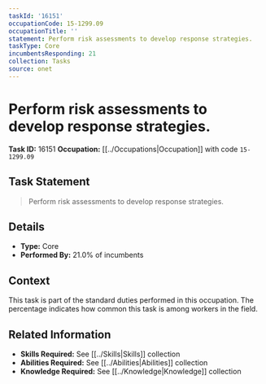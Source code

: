 ```yaml
---
taskId: '16151'
occupationCode: 15-1299.09
occupationTitle: ''
statement: Perform risk assessments to develop response strategies.
taskType: Core
incumbentsResponding: 21
collection: Tasks
source: onet
---
```

# Perform risk assessments to develop response strategies.

**Task ID:** 16151
**Occupation:** [[../Occupations|Occupation]] with code `15-1299.09`

## Task Statement

> Perform risk assessments to develop response strategies.

## Details

- **Type:** Core
- **Performed By:** 21.0% of incumbents

## Context

This task is part of the standard duties performed in this occupation. The percentage indicates how common this task is among workers in the field.

## Related Information

- **Skills Required:** See [[../Skills|Skills]] collection
- **Abilities Required:** See [[../Abilities|Abilities]] collection
- **Knowledge Required:** See [[../Knowledge|Knowledge]] collection
